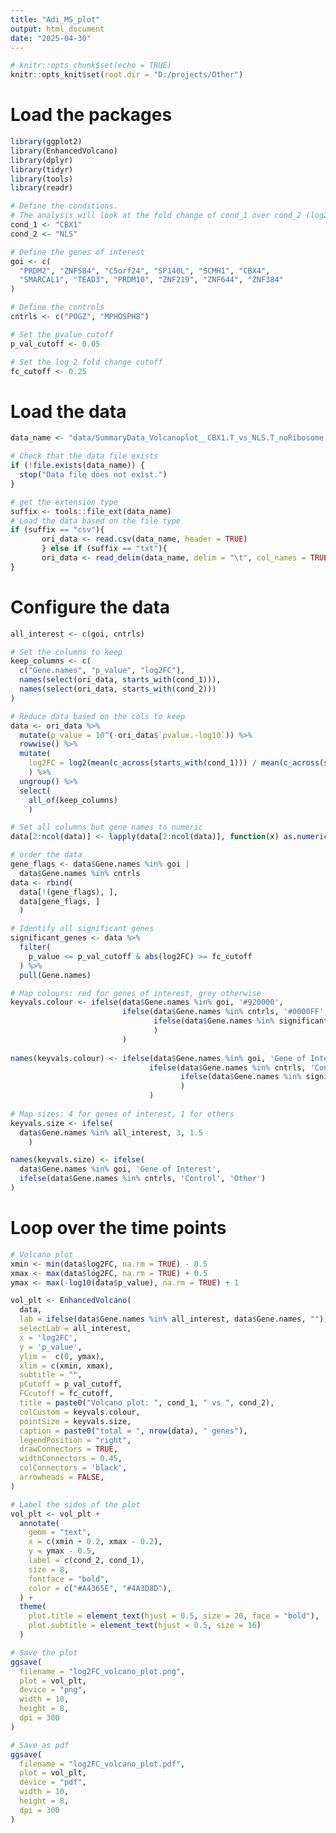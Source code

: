 ```yaml
---
title: "Adi_MS_plot"
output: html_document
date: "2025-04-30"
---
```


```r
# knitr::opts_chunk$set(echo = TRUE)
knitr::opts_knit$set(root.dir = "D:/projects/Other")
```



# Load the packages
```r
library(ggplot2)
library(EnhancedVolcano)
library(dplyr)
library(tidyr)
library(tools)
library(readr)
```

```r
# Define the conditions. 
# The analysis will look at the fold change of cond_1 over cond_2 (log2(cond_1/cond_2))
cond_1 <- "CBX1"
cond_2 <- "NLS"

# Define the genes of interest
goi <- c(
  "PRDM2", "ZNF584", "C5orf24", "SP140L", "SCMH1", "CBX4", 
  "SMARCAL1", "TEAD3", "PRDM10", "ZNF219", "ZNF644", "ZNF384"
)

# Define the controls
cntrls <- c("POGZ", "MPHOSPH8")

# Set the pvalue cutoff
p_val_cutoff <- 0.05

# Set the log 2 fold change cutoff
fc_cutoff <- 0.25

```

# Load the data
```r
data_name <- "data/SummaryData_Volcanoplot__CBX1.T_vs_NLS.T_noRibosome.txt"

# Check that the data file exists
if (!file.exists(data_name)) {
  stop("Data file does not exist.")
}

# get the extension type
suffix <- tools::file_ext(data_name)
# Load the data based on the file type
if (suffix == "csv"){
       ori_data <- read.csv(data_name, header = TRUE)
       } else if (suffix == "txt"){
       ori_data <- read_delim(data_name, delim = "\t", col_names = TRUE, show_col_types = FALSE)
}

```

# Configure the data
```r

all_interest <- c(goi, cntrls)

# Set the columns to keep
keep_columns <- c(
  c("Gene.names", "p_value", "log2FC"), 
  names(select(ori_data, starts_with(cond_1))), 
  names(select(ori_data, starts_with(cond_2)))
)

# Reduce data based on the cols to keep
data <- ori_data %>%
  mutate(p_value = 10^(-ori_data$`pvalue.-log10`)) %>% 
  rowwise() %>% 
  mutate(
    log2FC = log2(mean(c_across(starts_with(cond_1))) / mean(c_across(starts_with(cond_2))))
    ) %>% 
  ungroup() %>%
  select(
    all_of(keep_columns)
    ) 

# Set all columns but gene names to numeric
data[2:ncol(data)] <- lapply(data[2:ncol(data)], function(x) as.numeric(as.character(x)))

# order the data 
gene_flags <- data$Gene.names %in% goi | 
  data$Gene.names %in% cntrls
data <- rbind(
  data[!(gene_flags), ],
  data[gene_flags, ]
  )

# Identify all significant genes
significant_genes <- data %>%
  filter(
    p_value <= p_val_cutoff & abs(log2FC) >= fc_cutoff
  ) %>% 
  pull(Gene.names)

# Map colours: red for genes of interest, grey otherwise
keyvals.colour <- ifelse(data$Gene.names %in% goi, '#920000',
                         ifelse(data$Gene.names %in% cntrls, '#0000FF',
                                ifelse(data$Gene.names %in% significant_genes, '#09622A', 'grey')
                                )
                         )
    
names(keyvals.colour) <- ifelse(data$Gene.names %in% goi, 'Gene of Interest',
                               ifelse(data$Gene.names %in% cntrls, 'Control',
                                      ifelse(data$Gene.names %in% significant_genes, 'Significant', 'Not Significant')
                                      )
                               )
    
# Map sizes: 4 for genes of interest, 1 for others
keyvals.size <- ifelse(
  data$Gene.names %in% all_interest, 3, 1.5
    )

names(keyvals.size) <- ifelse(
  data$Gene.names %in% goi, 'Gene of Interest', 
  ifelse(data$Gene.names %in% cntrls, 'Control', 'Other')
)
```


# Loop over the time points
```r

# Volcano plot
xmin <- min(data$log2FC, na.rm = TRUE) - 0.5
xmax <- max(data$log2FC, na.rm = TRUE) + 0.5
ymax <- max(-log10(data$p_value), na.rm = TRUE) + 1

vol_plt <- EnhancedVolcano(
  data,
  lab = ifelse(data$Gene.names %in% all_interest, data$Gene.names, ""),
  selectLab = all_interest,
  x = 'log2FC',
  y = 'p_value',
  ylim =  c(0, ymax),
  xlim = c(xmin, xmax),
  subtitle = "",
  pCutoff = p_val_cutoff,
  FCcutoff = fc_cutoff,
  title = paste0("Volcano plot: ", cond_1, " vs ", cond_2),
  colCustom = keyvals.colour,
  pointSize = keyvals.size,
  caption = paste0("total = ", nrow(data), " genes"),
  legendPosition = "right",
  drawConnectors = TRUE,
  widthConnectors = 0.45,
  colConnectors = 'black',
  arrowheads = FALSE,
)

# Label the sides of the plot
vol_plt <- vol_plt +
  annotate(
    geom = "text",
    x = c(xmin + 0.2, xmax - 0.2),
    y = ymax - 0.5,
    label = c(cond_2, cond_1),
    size = 8,
    fontface = "bold",
    color = c("#A4365E", "#4A3D8D"),
  ) +
  theme(
    plot.title = element_text(hjust = 0.5, size = 20, face = "bold"),
    plot.subtitle = element_text(hjust = 0.5, size = 16)
  )

```

```r
# Save the plot
ggsave(
  filename = "log2FC_volcano_plot.png",
  plot = vol_plt,
  device = "png",
  width = 10,
  height = 8,
  dpi = 300
)

# Save as pdf
ggsave(
  filename = "log2FC_volcano_plot.pdf",
  plot = vol_plt,
  device = "pdf",
  width = 10,
  height = 8,
  dpi = 300
)
```



